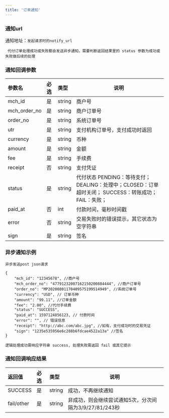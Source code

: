 ```yaml
---
title: '订单通知'
---
```


### 通知url

通知地址：`发起请求时的notify_url`

` 代付订单处理成功或失败都会发送异步通知，需要判断返回结果里的 status 参数为成功或失败做后续的处理`

### 通知回调参数

| 参数名                | 必选  |类型|说明|
|:-------------------|:----|:----- |-----|
| mch_id             | 是   |string |商户号  |
| mch_order_no       | 是   |string |商户订单号 |
| order_no           | 是   |string |系统订单号 |
| utr                | 是  | string | 支付机构订单号，支付成功时返回                       |
| currency           | 是   |string | 币种  |
| amount             | 是   |string | 金额  |
| fee                | 是   |string | 手续费 |
| receipt            | 否   |string | 支付凭证 |
| status             | 是   |string | 代付状态  PENDING：等待支付； DEALING：处理中；CLOSED：订单超时关闭； SUCCESS：转账成功；FAIL：失败；|
| paid_at            | 否   |int | 付款时间，毫秒时间戳  |
| error            | 否   |string | 交易失败时的错误提示，其它状态为空字符串 |
| sign               | 是   |string | 签名 |



### 异步通知示例
`异步发送post json请求`

```
{
    "mch_id": "12345678", //商户号
    "mch_order_no": "47791232007162150200884444", //商户订单号
    "order_no": "MP20200801170409575199514949", //系统订单号
    "currency": "USD", // 订单币种
    "amount": "99.11", //订单金额
    "fee": "2.00", //代付手续费
    "status": "SUCCESS",
    "paid_at": 1597124856123, // 付款时间
    "error": "", // 错误信息
    "receipt": "http://abc.com/abc.jpg", //如有，支付成功时的交易凭证
    "sign": "1235e535956e6c288b6fdcae4522a13a" //签名
}
```


`逻辑处理成功需响应字符串 success, 处理失败需返回 fail 或其它提示`

### 通知回调响应结果

|返回值|必选|类型|说明|
|:----    |:---|:----- |-----   |
|SUCCESS |是  |string | 成功，不再继续通知  |
|fail/other |是  |string | 非成功，则会继续尝试通知5次，分次间隔为3/9/27/81/243秒 |

